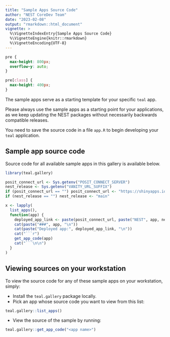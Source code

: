```yaml
---
title: "Sample Apps Source Code"
author: "NEST CoreDev Team"
date: "2023-02-08"
output: "rmarkdown::html_document"
vignette: >
  %\VignetteIndexEntry{Sample Apps Source Code}
  %\VignetteEngine{knitr::rmarkdown}
  %\VignetteEncoding{UTF-8}
---
```


```css
pre {
  max-height: 800px;
  overflow-y: auto;
}

pre[class] {
  max-height: 400px;
}
```

The sample apps serve as a starting template for your specific `teal` app.

Please always use the sample apps as a starting point for your applications, as we keep updating the NEST packages without necessarily backwards compatible releases.

You need to save the source code in a file `app.R` to begin developing your `teal` application.

## Sample app source code

Source code for all available sample apps in this gallery is available below.

```r
library(teal.gallery)

posit_connect_url <- Sys.getenv("POSIT_CONNECT_SERVER")
nest_release <- Sys.getenv("VANITY_URL_SUFFIX")
if (posit_connect_url == "") posit_connect_url <- "https://shinyapps.io"
if (nest_release == "") nest_release <- "main"

x <- lapply(
  list_apps(),
  function(app) {
    deployed_app_link <- paste(posit_connect_url, paste("NEST", app, nest_release, sep = "_"), sep = "/")
    cat(paste("###", app, "\n"))
    cat(paste("Deployed app:", deployed_app_link, "\n"))
    cat("```r")
    get_app_code(app)
    cat("```\n\n")
  }
)
```

## Viewing sources on your workstation

To view the source code for any of these sample apps on your workstation, simply:

* Install the `teal.gallery` package locally.
* Pick an app whose source code you want to view from this list:
```r
teal.gallery::list_apps()
```
* View the source of the sample by running:
```r
teal.gallery::get_app_code("<app name>")
```
